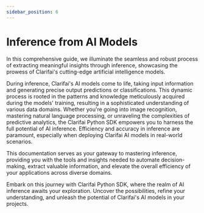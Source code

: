 ```yaml
---
sidebar_position: 6
---
```



# Inference from AI Models

In this comprehensive guide, we illuminate the seamless and robust process of extracting meaningful insights through inference, showcasing the prowess of Clarifai's cutting-edge artificial intelligence models.

During inference, Clarifai's AI models come to life, taking input information and generating precise output predictions or classifications. This dynamic process is rooted in the patterns and knowledge meticulously acquired during the models' training, resulting in a sophisticated understanding of various data domains. Whether you're going into image recognition, mastering natural language processing, or unraveling the complexities of predictive analytics, the Clarifai Python SDK empowers you to harness the full potential of AI inference. Efficiency and accuracy in inference are paramount, especially when deploying Clarifai AI models in real-world scenarios. 

This documentation serves as your gateway to mastering inference, providing you with the tools and insights needed to automate decision-making, extract valuable information, and elevate the overall efficiency of your applications across diverse domains.

Embark on this journey with Clarifai Python SDK, where the realm of AI inference awaits your exploration. Uncover the possibilities, refine your understanding, and unleash the potential of Clarifai's AI models in your projects.


